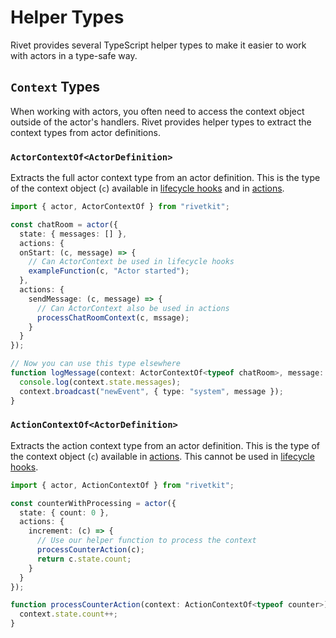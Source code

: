 # Helper Types

Rivet provides several TypeScript helper types to make it easier to work with actors in a type-safe way.


## `Context` Types

When working with actors, you often need to access the context object outside of the actor's handlers. Rivet provides helper types to extract the context types from actor definitions.

### `ActorContextOf<ActorDefinition>`

Extracts the full actor context type from an actor definition. This is the type of the context object (`c`) available in [lifecycle hooks](/docs/actors/lifecycle) and in [actions](/docs/actors/actions).

```typescript
import { actor, ActorContextOf } from "rivetkit";

const chatRoom = actor({
  state: { messages: [] },
  actions: {
  onStart: (c, message) => {
    // Can ActorContext be used in lifecycle hooks
    exampleFunction(c, "Actor started");
  },
  actions: {
    sendMessage: (c, message) => {
      // Can ActorContext also be used in actions
      processChatRoomContext(c, mssage);
    }
  }
});

// Now you can use this type elsewhere
function logMessage(context: ActorContextOf<typeof chatRoom>, message: string) {
  console.log(context.state.messages);
  context.broadcast("newEvent", { type: "system", message });
}
```

### `ActionContextOf<ActorDefinition>`

Extracts the action context type from an actor definition. This is the type of the context object (`c`) available in [actions](/docs/actors/actions). This cannot be used in [lifecycle hooks](/docs/actors/lifecycle).

```typescript
import { actor, ActionContextOf } from "rivetkit";

const counterWithProcessing = actor({
  state: { count: 0 },
  actions: {
    increment: (c) => {
      // Use our helper function to process the context
      processCounterAction(c);
      return c.state.count;
    }
  }
});

function processCounterAction(context: ActionContextOf<typeof counter>) {
  context.state.count++;
}
```
